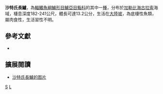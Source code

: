 {{Speciesbox 
| genus = Liopropoma
| species = santi
| status = NE
| status_system = IUCN3.1
| authority = [[Baldwin|Baldwin]] & [[Robertson|Robertson]], 2014
| synonyms = 
}}

'''沙特氏長鱸'''，為[[輻鰭魚綱|輻鰭魚綱]][[鱸形目|鱸形目]][[鱸亞目|鱸亞目]][[鮨科|鮨科]]的其中一[[種|種]]，分布於[[加勒比海|加勒比海]][[古拉索|古拉索]]海域，棲息深度182-241公尺，體長可達13.2公分，生活在[[大陸坡|大陸坡]]，為底棲性魚類，屬肉食性，生活習性不明。

== 參考文獻 ==
*{{FishBase_species|genus=Liopropoma|species=santi|year=2016|month=9}}

== 擴展閱讀 ==
* [https://biogeodb.stri.si.edu/caribbean/resources/img/images/species/5432_9612.jpg 沙特氏長鱸的图片] {{Wayback|url=https://biogeodb.stri.si.edu/caribbean/resources/img/images/species/5432_9612.jpg |date=20200623110422 }}

{{Taxonbar|from=Q18338263}}

[[Category:長鱸屬|S]]
[[Category:2014年描述的鱼类|L]]

{{鱸形目小作品}}